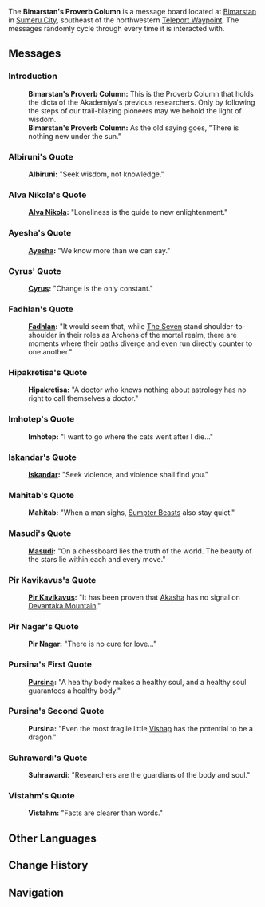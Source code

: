 {{Location Infobox
|image        = <gallery>
Sign Bimarstan's Proverb Column.png|In-game
Sign Bimarstan's Proverb Column Location.png|Map
</gallery>
|type         = Point of Interest
|type2        = Bulletin Board
|region       = Sumeru
|subregion    = Dharma Forest
|area         = Avidya Forest
|subarea      = Sumeru City
}}
{{Description|This is the Proverb Column that holds the dicta of the Akademiya's previous researchers. Only by following the steps of our trail-blazing pioneers may we behold the light of wisdom.}}
The '''Bimarstan's Proverb Column''' is a message board located at [[Bimarstan]] in [[Sumeru City]], southeast of the northwestern [[Teleport Waypoint]]. The messages randomly cycle through every time it is interacted with.

==Messages==
{{Dialogue start}}
===Introduction===
<!-- The below dialogue is presented differently from the intro message in [[Mondstadt General Goods Order Board]] where it precedes all other messages. Here it's treated like a regular messaged displayed at random. Therefore it should be put under its own section. -->
:'''Bimarstan's Proverb Column:''' This is the Proverb Column that holds the dicta of the Akademiya's previous researchers. Only by following the steps of our trail-blazing pioneers may we behold the light of wisdom.
:'''Bimarstan's Proverb Column:''' As the old saying goes, "There is nothing new under the sun."

===Albiruni's Quote===
:'''Albiruni:''' "Seek wisdom, not knowledge."

===Alva Nikola's Quote===
:'''[[Alva Nikola]]:''' "Loneliness is the guide to new enlightenment."

===Ayesha's Quote===
:'''[[Ayesha]]:''' "We know more than we can say."

===Cyrus' Quote===
:'''[[Cyrus (Sumeru)|Cyrus]]:''' "Change is the only constant."

===Fadhlan's Quote===
{{See also|Customs of Liyue#Vol. 2}}
:'''[[Fadhlan]]:''' "It would seem that, while [[The Seven]] stand shoulder-to-shoulder in their roles as Archons of the mortal realm, there are moments where their paths diverge and even run directly counter to one another."

===Hipakretisa's Quote===
:'''Hipakretisa:''' "A doctor who knows nothing about astrology has no right to call themselves a doctor."

===Imhotep's Quote===
:'''Imhotep:''' "I want to go where the cats went after I die..."

===Iskandar's Quote===
:'''[[Iskandar]]:''' "Seek violence, and violence shall find you."

===Mahitab's Quote===
:'''Mahitab:''' "When a man sighs, [[Sumpter Beast]]s also stay quiet."

===Masudi's Quote===
:'''[[Masudi]]:''' "On a chessboard lies the truth of the world. The beauty of the stars lie within each and every move."

===Pir Kavikavus's Quote===
:'''[[Pir Kavikavus]]:''' "It has been proven that [[Akasha System|Akasha]] has no signal on [[Devantaka Mountain]]."

===Pir Nagar's Quote===
:'''Pir Nagar:''' "There is no cure for love..."

===Pursina's First Quote===
:'''[[Pursina]]:''' "A healthy body makes a healthy soul, and a healthy soul guarantees a healthy body."

===Pursina's Second Quote===
:'''Pursina:''' "Even the most fragile little [[Vishap]] has the potential to be a dragon."

===Suhrawardi's Quote===
:'''Suhrawardi:''' "Researchers are the guardians of the body and soul."

===Vistahm's Quote===
:'''Vistahm:''' "Facts are clearer than words."
{{Dialogue end}}

==Other Languages==
{{Other Languages
|en      = Bimarstan's Proverb Column
|zhs     = 健康之家箴言栏
|zhs_rm  = Jiànkāng zhī Jiā Zhēnyán-lán
|zht     = 健康之家箴言欄
|zht_rm  = Jiànkāng zhī Jiā Zhēnyán-lán
|zh_tl   = Home of Health Proverb Column
|ja      = ビマリスタン箴言板
|ja_rm   = Bimarisutan Shingen Ita
|ja_tl   = Bimarisutan Proverb Board
|ko      = 비마르스탄의 잠언 게시판
|ko_rm   = Bimareuseutan-ui Jameon Gesipan
|ko_tl   = Bimarstan's Proverbs Bulletin Board
|es      = Tablero de proverbios del bimaristán
|es_tl   = Bismaristan's Proverbs Board
|fr      = Maximes du Bimarestan
|fr_tl   = Bimarstan's Maxims
|ru      = Жемчужины мудрости Бимарстана
|ru_tl   = Bimarstan's Pearls of Wisdom
|th      = บอร์ดคติคำคมของ Bimarstan
|th_rm   = 
|th_tl   = 
|vi      = Bảng Châm Ngôn Của Bimarstan
|vi_tl   = 
|de      = Weisheitstafel vom Bimarstan
|de_tl   = Wisdom Board of Bimarstan
|id      = Kolom Peribahasa Bimarstan
|id_tl   = Bimarstan's Proverb Column
|pt      = Tabela de Provérbios do Bimarstan
|pt_tl   = 
|tr      = Bimarstan Atasözü Köşesi
|tr_tl   = 
|it      = Colonna delle massime del Bimarstan
|it_tl   = 
}}

==Change History==
{{Change History|3.0}}

==Navigation==
{{PoI Navbox|Sumeru}}